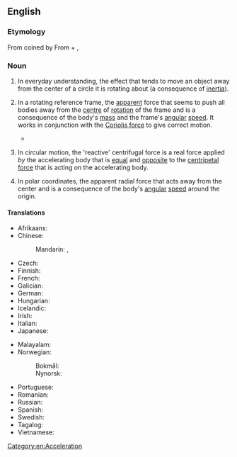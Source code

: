 {{also|centrifugal-force}}
==English==
{{wikipedia}}
{{rfm|en}}

===Etymology===
From {{etyl|NL.|en}}  coined by {{w|Christiaan Huygens}}  From {{etyl|la|en}} {{m|la|centrum||center}} + {{m|la|fugiō||to flee}} {{suffix|en||al}},

===Noun===
{{en-noun|~}}

# In everyday understanding, the effect that tends to move an object away from the center of a circle it is rotating about (a consequence of [[inertia]]).
# {{lb|en|physics}} In a rotating reference frame, the [[apparent]] force that seems to push all bodies away from the [[centre]] of [[rotation]] of the frame and is a consequence of the body's [[mass]] and the frame's [[angular]] [[speed]]. It works in conjunction with the [[Coriolis force]] to give correct motion.
#*{{quote-video game|en||developer={{w|BioWare}}|title={{w|Mass Effect (video game)|Mass Effect}}|location=Redwood City|publisher=Electronic Arts|year=2008|platform=PC|scene=Citadel Station: Statistics Codex entry|isbn=9780784546642|oclc=246633669|passage=Although the Citadel is equipped with mass-effect-generating element-zero cores, most of the gravity on the station is generated by the '''centrifugal force''' of rotation.}}
# {{lb|en|physics}} In circular motion, the 'reactive' centrifugal force is a real force applied ''by'' the accelerating body that is [[equal]] and [[opposite]] to the [[centripetal force]] that is acting ''on'' the accelerating body.
# {{lb|en|physics}} In polar coordinates, the apparent radial force that acts away from the center and is a consequence of the body's [[angular]] [[speed]] around the origin.

====Translations====
{{trans-top|force}}
* Afrikaans: {{t|af|middelpuntvliedende krag}}
* Chinese:
*: Mandarin: {{t+|cmn|離心力}}, {{t+|cmn|离心力|tr=líxīnlì}}
* Czech: {{t|cs|odstředivá síla|f}}
* Finnish: {{t|fi|keskipakoisvoima}}
* French: {{t|fr|force centrifuge|f}}
* Galician: {{t+|gl|forza centrífuga|f}}
* German: {{t+|de|Zentrifugalkraft|f}}
* Hungarian: {{t+|hu|centrifugális erő}}
* Icelandic: {{t|is|miðflóttakraftur|m}}
* Irish: {{t|ga|fórsa lártheifeach|m}}
* Italian: {{t+|it|forza centrifuga|f}}
* Japanese: {{t+|ja|遠心力|tr=えんしんりょく, enshinryoku|sc=Jpan}}
{{trans-mid}}
* Malayalam: {{t+|ml|അപകേന്ദ്രബലം}}
* Norwegian:
*: Bokmål: {{t|no|sentrifugalkraft|m|f}}
*: Nynorsk: {{t|nn|sentrifugalkraft|f}}
* Portuguese: {{t+|pt|força centrífuga|f}}
* Romanian: {{t+|ro|forță centrifugă|f}}
* Russian: {{t|ru|центробе́жная си́ла|f}}
* Spanish: {{t|es|fuerza centrífuga|f}}
* Swedish: {{t+|sv|centrifugalkraft|c}}
* Tagalog: {{t|tl|basisig}}
* Vietnamese: {{t|vi|lực li tâm}}
{{trans-bottom}}
[[Category:en:Acceleration]]